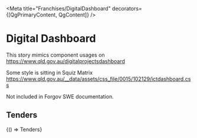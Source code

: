 



<Meta title="Franchises/DigitalDashboard" decorators={[QgPrimaryContent, QgContent]} />

# Digital Dashboard

This story mimics component usages on https://www.qld.gov.au/digitalprojectsdashboard

Some style is sitting in Squiz Matrix https://www.qld.gov.au/__data/assets/css_file/0015/102129/ictdashboard.css

Not included in Forgov SWE documentation.

## Tenders

<Canvas withSource="open">
  <Story name="Tenders" parameters={getDecoratedParameters(Tenders)}>
    {() => Tenders}
  </Story>
</Canvas>
